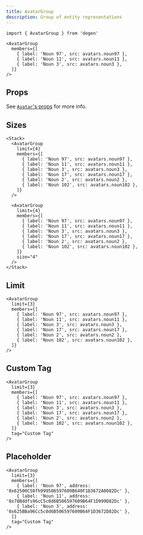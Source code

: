 ```yaml
---
title: AvatarGroup
description: Group of entity representations
---
```


```tsx
import { AvatarGroup } from 'degen'
```

```tsx live=true expand=true
<AvatarGroup
  members={[
    { label: 'Noun 97', src: avatars.noun97 },
    { label: 'Noun 11', src: avatars.noun11 },
    { label: 'Noun 3', src: avatars.noun3 },
  ]}
/>
```

## Props

See [`Avatar`'s props](/components/Avatar#props) for more info.

<PropsTable sourceLink={sourceLink} types={types} />

## Sizes

```tsx live=true
<Stack>
  <AvatarGroup
    limit={4}
    members={[
      { label: 'Noun 97', src: avatars.noun97 },
      { label: 'Noun 11', src: avatars.noun11 },
      { label: 'Noun 3', src: avatars.noun3 },
      { label: 'Noun 17', src: avatars.noun17 },
      { label: 'Noun 2', src: avatars.noun2 },
      { label: 'Noun 102', src: avatars.noun102 },
    ]}
  />

  <AvatarGroup
    limit={4}
    members={[
      { label: 'Noun 97', src: avatars.noun97 },
      { label: 'Noun 11', src: avatars.noun11 },
      { label: 'Noun 3', src: avatars.noun3 },
      { label: 'Noun 17', src: avatars.noun17 },
      { label: 'Noun 2', src: avatars.noun2 },
      { label: 'Noun 102', src: avatars.noun102 },
    ]}
    size="4"
  />
</Stack>
```

## Limit

```tsx live=true expand=true
<AvatarGroup
  limit={3}
  members={[
    { label: 'Noun 97', src: avatars.noun97 },
    { label: 'Noun 11', src: avatars.noun11 },
    { label: 'Noun 3', src: avatars.noun3 },
    { label: 'Noun 17', src: avatars.noun17 },
    { label: 'Noun 2', src: avatars.noun2 },
    { label: 'Noun 102', src: avatars.noun102 },
  ]}
/>
```

## Custom Tag

```tsx live=true expand=true
<AvatarGroup
  limit={3}
  members={[
    { label: 'Noun 97', src: avatars.noun97 },
    { label: 'Noun 11', src: avatars.noun11 },
    { label: 'Noun 3', src: avatars.noun3 },
    { label: 'Noun 17', src: avatars.noun17 },
    { label: 'Noun 2', src: avatars.noun2 },
    { label: 'Noun 102', src: avatars.noun102 },
  ]}
  tag="Custom Tag"
/>
```

## Placeholder

```tsx live=true expand=true
<AvatarGroup
  limit={3}
  members={[
    { label: 'Noun 97', address: '0x62500C50fh999506597609B640F1D3672A0082Dc' },
    { label: 'Noun 11', address: '0x78Bddfs96cC5c0d6B506597609B64F1D999D82Dc' },
    { label: 'Noun 3', address: '0x625BBa96Cc5c0d6B506597609B64F1D3672D82Dc' },
  ]}
  tag="Custom Tag"
/>
```
